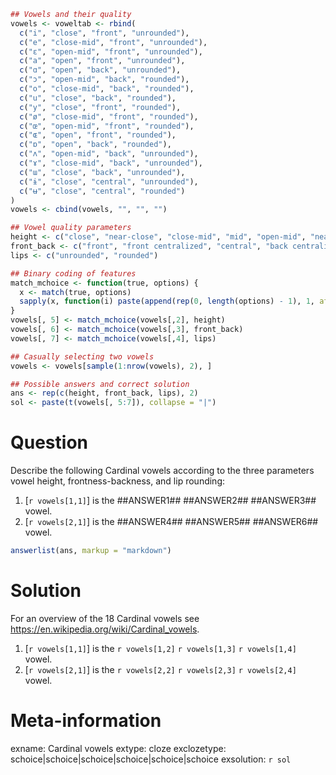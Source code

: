 ```r
## Vowels and their quality
vowels <- voweltab <- rbind(
  c("i", "close", "front", "unrounded"),
  c("e", "close-mid", "front", "unrounded"),
  c("ɛ", "open-mid", "front", "unrounded"),
  c("a", "open", "front", "unrounded"),
  c("ɑ", "open", "back", "unrounded"),
  c("ɔ", "open-mid", "back", "rounded"),
  c("o", "close-mid", "back", "rounded"),
  c("u", "close", "back", "rounded"),
  c("y", "close", "front", "rounded"),
  c("ø", "close-mid", "front", "rounded"),
  c("œ", "open-mid", "front", "rounded"),
  c("ɶ", "open", "front", "rounded"),
  c("ɒ", "open", "back", "rounded"),
  c("ʌ", "open-mid", "back", "unrounded"),
  c("ɤ", "close-mid", "back", "unrounded"),
  c("ɯ", "close", "back", "unrounded"),
  c("ɨ", "close", "central", "unrounded"),
  c("ʉ", "close", "central", "rounded")
)
vowels <- cbind(vowels, "", "", "")

## Vowel quality parameters
height <- c("close", "near-close", "close-mid", "mid", "open-mid", "near-open", "open")
front_back <- c("front", "front centralized", "central", "back centralized", "back")
lips <- c("unrounded", "rounded")

## Binary coding of features
match_mchoice <- function(true, options) {
  x <- match(true, options)
  sapply(x, function(i) paste(append(rep(0, length(options) - 1), 1, after = i - 1), collapse = ""))
}
vowels[, 5] <- match_mchoice(vowels[,2], height)
vowels[, 6] <- match_mchoice(vowels[,3], front_back)
vowels[, 7] <- match_mchoice(vowels[,4], lips)

## Casually selecting two vowels
vowels <- vowels[sample(1:nrow(vowels), 2), ]

## Possible answers and correct solution
ans <- rep(c(height, front_back, lips), 2)
sol <- paste(t(vowels[, 5:7]), collapse = "|")
```

Question
========
Describe the following Cardinal vowels according to the three parameters
vowel height, frontness-backness, and lip rounding:

1. [`r vowels[1,1]`] is the ##ANSWER1## ##ANSWER2## ##ANSWER3## vowel.
2. [`r vowels[2,1]`] is the ##ANSWER4## ##ANSWER5## ##ANSWER6## vowel.

```r
answerlist(ans, markup = "markdown")
```

Solution
========
For an overview of the 18 Cardinal vowels see <https://en.wikipedia.org/wiki/Cardinal_vowels>.

1. [`r vowels[1,1]`] is the `r vowels[1,2]` `r vowels[1,3]` `r vowels[1,4]` vowel.
2. [`r vowels[2,1]`] is the `r vowels[2,2]` `r vowels[2,3]` `r vowels[2,4]` vowel.

Meta-information
================
exname: Cardinal vowels
extype: cloze
exclozetype: schoice|schoice|schoice|schoice|schoice|schoice
exsolution: `r sol`


